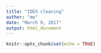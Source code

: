 ```yaml
---
title: "IDEX cleaning"
author: "me"
date: "March 9, 2017"
output: html_document
---
```


```r
knitr::opts_chunk$set(echo = TRUE)
```


